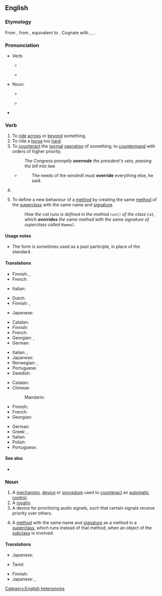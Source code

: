 ==English==

===Etymology===
From {{inh|en|enm|overriden}}, from {{inh|en|ang|oferrīdan}}, equivalent to {{prefix|en|over|ride}}. Cognate with {{cog|nl|overrijden}}, {{cog|de|überreiten}}, {{cog|da|override}}.

===Pronunciation===
* Verb:
** {{a|UK}} {{IPA|en|/əʊ.vəˈɹaɪd/}}
** {{a|US}} {{IPA|en|/oʊ.vəɹˈɹaɪd/}}
* Noun:
** {{a|UK}} {{IPA|en|/ˈəʊ.vəˌɹaɪd/}}
** {{a|US}} {{IPA|en|/ˈoʊ.vəɹˌɹaɪd/}}
* {{audio|en|En-us-override.ogg|Audio (US)}}
{{rfap|en|variety=UK}}

[[Category:English heteronyms]]

===Verb===
{{en-verb|overrides|overriding|overrode|overridden}}

# To [[ride]] [[across]] or [[beyond]] something.
# To ride a [[horse]] too [[hard]].
# To [[counteract]] the [[normal]] [[operation]] of something; to [[countermand]] with orders of higher priority.
#: ''The Congress promptly '''overrode''' the president's veto, passing the bill into law.''
#* {{RQ:Orwell Animal Farm|6}}
#*: The needs of the windmill must '''override''' everything else, he said.
# {{rfdef|en}} <!--over-ride an automated process-->
# {{lb|en|object-oriented}} To define a new behaviour of a [[method]] by creating the same [[method]] of the [[superclass]] with the same name and [[signature]].
#: ''How the cat runs is defined in the method <code>run()</code> of the class <code>Cat</code>, which '''overrides''' the same method with the same signature of superclass called <code>Mammal</code>.''

====Usage notes====
* The form {{m|en|overrode}} is sometimes used as a past participle, in place of the standard {{m|en|overridden}}.

====Translations====
{{trans-top|to ride across or beyond something}}
* Finnish: {{t|fi|[[ratsastaa]] [[poikki]]}}, {{t|fi|[[ratsastaa]] [[yli]]}}
* French: {{t+|fr|outrepasser}}
{{trans-mid}}
* Italian: {{t+|it|oltrepassare}}
{{trans-bottom}}

{{trans-top|to ride a horse too hard}}
* Dutch: {{t+|nl|afjakkeren}}
* Finnish: {{t|fi|[[ratsastaa]] [[liian]] [[kova]]a}}, {{t|fi|[[ratsastaa]] [[väsyksiin]]}}
{{trans-mid}}
* Japanese: {{t+|ja|酷使|alt=酷使する|tr=kokushi suru}}
{{trans-bottom}}

{{trans-top|to counteract the normal operation of something}}
* Catalan: {{t+|ca|revocar}}
* Finnish: {{t+|fi|kumota}}
* French: {{t+|fr|outrepasser}}
* Georgian: {{t|ka|დაძლევა}} {{qualifier|verbal noun}}, {{t|ka|დაძლევს}} {{qualifier|infinitive}}
* German: {{t+|de|übersteuern}}
{{trans-mid}}
* Italian: {{t+|it|forzare}}, {{t+|it|bypassare}}
* Japanese: {{t+|ja|覆す|tr=kutsugaesu}}
* Norwegian: {{t|no|motvirke}}, {{t+|no|overstyre}}
* Portuguese: {{t+|pt|sobrepor}}
* Swedish: {{t+|sv|åsidosätta}}
{{trans-bottom}}

{{trans-top|(software) To define a new behaviour of a [[method]]}}
* Catalan: {{t+|ca|revocar}}
* Chinese:
*: Mandarin: {{t+|cmn|重写|tr=chóngxiě}}
* Finnish: {{t+|fi|syrjäyttää}}
* French: {{t+|fr|redéfinir}}
* Georgian: {{t|ka|გადაფარვა|sc=Geor}}
{{trans-mid}}
* German: {{t+|de|überschreiben}}
* Greek: {{t+|el|επικαλύπτω}}, {{t+|el|υποσκελίζω}}
* Italian: {{t+|it|ridefinire}}
* Polish: {{t|pl|nadpisać}}
* Portuguese: {{t+|pt|sobrepor}}
{{trans-bottom}}

====See also====
* {{sense|programming}} {{l|en|overload}}

===Noun===
{{en-noun}}

# A [[mechanism]], [[device]] or [[procedure]] used to [[counteract]] an [[automatic]] [[control]].
# A [[royalty]].
# A device for prioritizing audio signals, such that certain signals receive priority over others.
# {{lb|en|object-oriented}} A [[method]] with the same name and [[signature]] as a method in a [[superclass]], which runs instead of that method, when an object of the [[subclass]] is involved.

====Translations====
{{trans-top|A mechanism, device or procedure used to counteract an automatic control}}
* Japanese: {{t|ja|オーバーライド|tr=ōbāraido}}
{{trans-mid}}
* Tamil: {{t|ta|ரத்து செய்தல்|sc=Taml}}
{{trans-bottom}}

{{trans-top|A royalty}}
* Finnish: {{t+|fi|rojalti}}
* Japanese: {{t+|ja|優先|tr=yūsen}}, {{t+|ja|優待|tr=yūtai}}
{{trans-mid}}
{{trans-bottom}}

{{trans-top|A device for prioritizing audio signals}}
{{trans-mid}}
{{trans-bottom}}